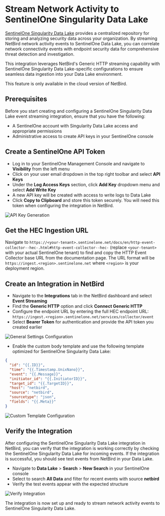 # Stream Network Activity to SentinelOne Singularity Data Lake

[SentinelOne Singularity Data Lake](https://www.sentinelone.com/platform/data-lake/)  provides a centralized repository for storing and analyzing security data across your organization. By streaming NetBird network activity events to SentinelOne Data Lake, you can correlate network connectivity events with endpoint security data for comprehensive threat detection and investigation.

This integration leverages NetBird's Generic HTTP streaming capability with SentinelOne Singularity Data Lake-specific configurations to ensure seamless data ingestion into your Data Lake environment.

<Note>
    This feature is only available in the cloud version of NetBird.
</Note>

## Prerequisites

Before you start creating and configuring a SentinelOne Singularity Data Lake event streaming integration, ensure that you have the following:
- A SentinelOne account with Singularity Data Lake access and appropriate permissions
- Administrative access to create API keys in your SentinelOne console

## Create a SentinelOne API Token

- Log in to your SentinelOne Management Console and navigate to **Visibility** from the left menu
- Click on your user email dropdown in the top right toolbar and select **API Keys**
- Under the **Log Access Keys** section, click **Add Key** dropdown menu and select **Add Write Key**
- A new API key will be created with access to write logs to Data Lake
- Click **Copy to Clipboard** and store this token securely. You will need this token when configuring the integration in NetBird.

<p>
    <img src="/docs-static/img/how-to-guides/activity-event-streaming/sentinelone-data-lake/api-key-generation.png" alt="API Key Generation" className="imagewrapper-big"/>
</p>

## Get the HEC Ingestion URL

Navigate to `https://<your-tenant>.sentinelone.net/docs/en/http-event-collector--hec-.html#http-event-collector--hec-` (replace `<your-tenant>` with your actual SentinelOne tenant)
to find and copy the HTTP Event Collector base URL from the documentation page. The URL format will be `https://ingest.<region>.sentinelone.net` where `<region>` is your deployment region.

## Create an Integration in NetBird

- Navigate to the **Integrations** tab in the NetBird dashboard and select **Event Streaming**
- Find the **Generic HTTP** option and click **Connect Generic HTTP**
- Configure the endpoint URL by entering the full HEC endpoint URL: `https://ingest.<region>.sentinelone.net/services/collector/event`
- Select **Bearer Token** for authentication and provide the API token you created earlier

<p>
    <img src="/docs-static/img/how-to-guides/activity-event-streaming/sentinelone-data-lake/general-settings.png" alt="General Settings Configuration" className="imagewrapper-big"/>
</p>

- Enable the custom body template and use the following template optimized for SentinelOne Singularity Data Lake:

```json
{
  "id": "{{.ID}}",
  "time": "{{.Timestamp.UnixNano}}",
  "event": "{{.Message}}",
  "initiator_id": "{{.InitiatorID}}",
  "target_id": "{{.TargetID}}",
  "host": "netbird",
  "source": "netbird",
  "sourcetype": "json",
  "fields": "{{.Meta}}"
}
```

<p>
    <img src="/docs-static/img/how-to-guides/activity-event-streaming/sentinelone-data-lake/custom-template.png" alt="Custom Template Configuration" className="imagewrapper-big"/>
</p>

## Verify the Integration

After configuring the SentinelOne Singularity Data Lake integration in NetBird, you can verify that the integration is working correctly by checking the SentinelOne Singularity Data Lake for incoming events. If the integration is successful, you should see test events from NetBird in your Data Lake.

- Navigate to **Data Lake** > **Search** > **New Search** in your SentinelOne console
- Select to search **All Data** and filter for recent events with source **netbird**
- Verify the test events appear with the expected structure

<p>
    <img src="/docs-static/img/how-to-guides/activity-event-streaming/sentinelone-data-lake/verify-integration.png" alt="Verify Integration" className="imagewrapper-big"/>
</p>

The integration is now set up and ready to stream network activity events to SentinelOne Singularity Data Lake.